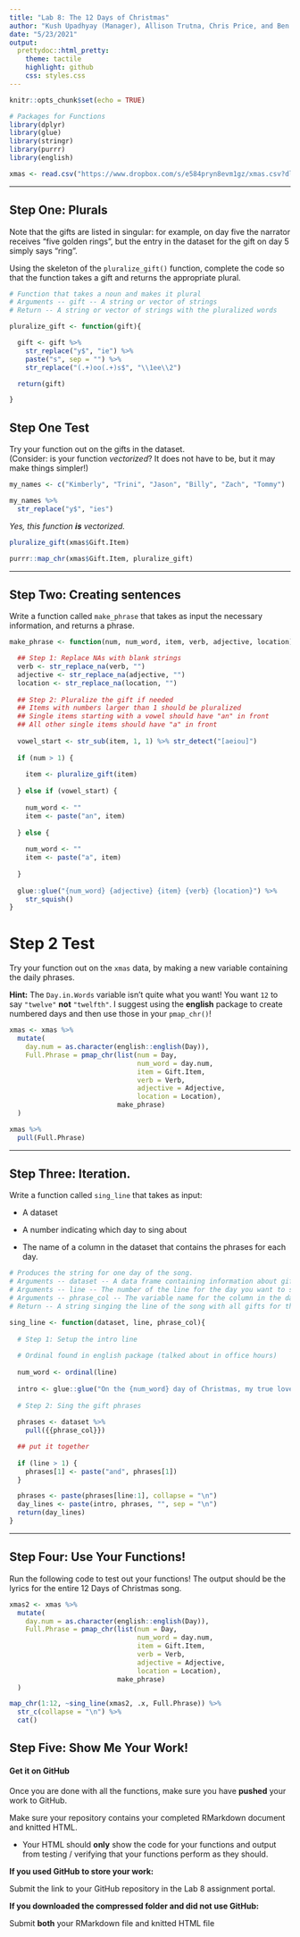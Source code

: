 ```yaml
---
title: "Lab 8: The 12 Days of Christmas"
author: "Kush Upadhyay (Manager), Allison Trutna, Chris Price, and Ben Glossner"
date: "5/23/2021"
output:
  prettydoc::html_pretty:
    theme: tactile
    highlight: github
    css: styles.css
---
```


```r
knitr::opts_chunk$set(echo = TRUE)

# Packages for Functions
library(dplyr)
library(glue)
library(stringr)
library(purrr)
library(english)
```

```r
xmas <- read.csv("https://www.dropbox.com/s/e584pryn8evm1gz/xmas.csv?dl=1")
```

---

## Step One:  Plurals

Note that the gifts are listed in singular: for example, on day five the
narrator receives "five golden rings", but the entry in the dataset for the gift
on day 5 simply says "ring".  

Using the skeleton of the `pluralize_gift()` function, complete the code so that 
the function takes a gift and returns the appropriate plural. 

```r
# Function that takes a noun and makes it plural
# Arguments -- gift -- A string or vector of strings
# Return -- A string or vector of strings with the pluralized words

pluralize_gift <- function(gift){

  gift <- gift %>%
    str_replace("y$", "ie") %>%
    paste("s", sep = "") %>%
    str_replace("(.+)oo(.+)s$", "\\1ee\\2")

  return(gift)

}
```

## Step One Test

Try your function out on the gifts in the dataset.  
(Consider: is your function *vectorized*?  It does not have to be, but it may
make things simpler!)

```r
my_names <- c("Kimberly", "Trini", "Jason", "Billy", "Zach", "Tommy")

my_names %>%
  str_replace("y$", "ies")
```

*Yes, this function __is__ vectorized.*

```r

pluralize_gift(xmas$Gift.Item)

purrr::map_chr(xmas$Gift.Item, pluralize_gift)

```

---


## Step Two: Creating sentences

Write a function called `make_phrase` that takes as input the necessary information, 
and returns a phrase.

```r
make_phrase <- function(num, num_word, item, verb, adjective, location) {

  ## Step 1: Replace NAs with blank strings
  verb <- str_replace_na(verb, "")
  adjective <- str_replace_na(adjective, "")
  location <- str_replace_na(location, "")
  
  ## Step 2: Pluralize the gift if needed
  ## Items with numbers larger than 1 should be pluralized
  ## Single items starting with a vowel should have "an" in front
  ## All other single items should have "a" in front
  
  vowel_start <- str_sub(item, 1, 1) %>% str_detect("[aeiou]")
  
  if (num > 1) {
    
    item <- pluralize_gift(item)
    
  } else if (vowel_start) {
    
    num_word <- ""
    item <- paste("an", item)
    
  } else {
    
    num_word <- ""
    item <- paste("a", item)
    
  }
  
  glue::glue("{num_word} {adjective} {item} {verb} {location}") %>%
    str_squish()
}
```

# Step 2 Test

Try your function out on the `xmas` data, by making a new variable containing
the daily phrases.

**Hint:** The `Day.in.Words` variable isn't quite what you want! You want `12`
to say `"twelve"` **not** `"twelfth"`. I suggest using the **english** package
to create numbered days and then use those in your `pmap_chr()`!


```r
xmas <- xmas %>%
  mutate(
    day.num = as.character(english::english(Day)), 
    Full.Phrase = pmap_chr(list(num = Day, 
                                num_word = day.num, 
                                item = Gift.Item, 
                                verb = Verb, 
                                adjective = Adjective, 
                                location = Location), 
                           make_phrase)
  )

xmas %>%
  pull(Full.Phrase)
```


---


## Step Three:  Iteration.

Write a function called `sing_line` that takes as input:

* A dataset

* A number indicating which day to sing about

* The name of a column in the dataset that contains the phrases for each day.

```r
# Produces the string for one day of the song.
# Arguments -- dataset -- A data frame containing information about gifts
# Arguments -- line -- The number of the line for the day you want to sing about
# Arguments -- phrase_col -- The variable name for the column in the dataset that contains the gift phrases
# Return -- A string singing the line of the song with all gifts for the given day.

sing_line <- function(dataset, line, phrase_col){
  
  # Step 1: Setup the intro line
  
  # Ordinal found in english package (talked about in office hours)
  
  num_word <- ordinal(line)
  
  intro <- glue::glue("On the {num_word} day of Christmas, my true love sent to me,")
  
  # Step 2: Sing the gift phrases
  
  phrases <- dataset %>%
    pull({{phrase_col}})

  ## put it together
  
  if (line > 1) {
    phrases[1] <- paste("and", phrases[1])
  }

  phrases <- paste(phrases[line:1], collapse = "\n")
  day_lines <- paste(intro, phrases, "", sep = "\n")
  return(day_lines)
}


```

---

## Step Four: Use Your Functions!

Run the following code to test out your functions! The output should be the 
lyrics for the entire 12 Days of Christmas song. 

```r
xmas2 <- xmas %>%
  mutate(
    day.num = as.character(english::english(Day)), 
    Full.Phrase = pmap_chr(list(num = Day, 
                                num_word = day.num, 
                                item = Gift.Item, 
                                verb = Verb, 
                                adjective = Adjective, 
                                location = Location), 
                           make_phrase)
  )

map_chr(1:12, ~sing_line(xmas2, .x, Full.Phrase)) %>%
  str_c(collapse = "\n") %>%
  cat()

```


## Step Five: Show Me Your Work! 

#### Get it on GitHub

Once you are done with all the functions, make sure you have **pushed** your
work to GitHub.

Make sure your repository contains your completed RMarkdown document and
knitted HTML. 

- Your HTML should **only** show the code for your functions and output from 
testing / verifying that your functions perform as they should. 

__If you used GitHub to store your work:__

Submit the link to your GitHub repository in the Lab 8 assignment portal. 

__If you downloaded the compressed folder and did not use GitHub:__

Submit **both** your RMarkdown file and knitted HTML file

